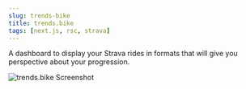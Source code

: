 ```yaml
---
slug: trends-bike
title: trends.bike
tags: [next.js, rsc, strava]
---
```



A dashboard to display your Strava rides in formats that will give you perspective about your progression.

<BrowserWindow url="https://trends.bike">

![trends.bike Screenshot](./trends-bike.png)

</BrowserWindow>

<!--truncate-->
